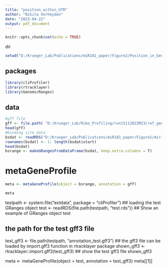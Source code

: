 ```yaml
---
title: "position_within_UTR"
author: "Nikita Verheyden"
date: "2023-04-22"
output: pdf_document
---
```


```r
knitr::opts_chunk$set(echo = TRUE)
```

dir
```r
setwd("D:/Krueger_Lab/Publications/miR181_paper/Figure2/Position_in_Gene")
```

## packages
```r
library(cliProfiler)
library(rtracklayer)
library(GenomicRanges)
```


## data
```r
#gff file
gff <- file.path( "D:/Krueger_Lab/Ribo_Profiling/run15112022M23/ref_genome", "gencode.vM23.annotation.gff3.gz")
head(gff)
#binding site data
bsdat <- readRDS("D:/Krueger_Lab/Publications/miR181_paper/Figure1/mir181_binding_sites__venn_types/mir181_bs.rds")
rownames(bsdat) <- 1: length(bsdat$start)
head(bsdat)
bsrange <- makeGRangesFromDataFrame(bsdat, keep.extra.columns = T)
```

#  metaGeneProfile

```r
meta <- metaGeneProfile(object = bsrange, annotation = gff)

meta
```

testpath <- system.file("extdata", package = "cliProfiler")
## loading the test GRanges object
test <- readRDS(file.path(testpath, "test.rds"))
## Show an example of GRanges object
test

## the path for the test gff3 file
test_gff3 <- file.path(testpath, "annotation_test.gff3")
## the gff3 file can be loaded by import.gff3 function in rtracklayer package
shown_gff3 <- rtracklayer::import.gff3(test_gff3)
## show the test gff3 file
shown_gff3

meta <- metaGeneProfile(object = test, annotation = test_gff3)
meta[[1]]